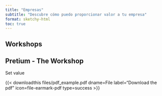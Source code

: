 ```yaml
---
title: "Empresas"
subtitle: "Descubre cómo puedo proporcionar valor a tu empresa"
format: sketchy-html
toc: true
---
```








## Workshops

:::{.callout-note collapse="true" appearance="simple"}
## Pretium - The Workshop

Set value

{{< downloadthis files/pdf_example.pdf dname=File label="Download the pdf" icon=file-earmark-pdf type=success >}}

:::

